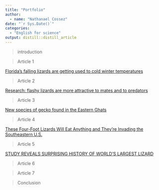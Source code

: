 ```yaml
---
title: "Portfolio"
author:
  - name: "Nathanael Cossez"
date: "`r Sys.Date()`"
categories:
  - "English for science"
output: distill::distill_article
---
```


>introduction

>Article 1

[Florida’s falling lizards are getting used to cold winter temperatures](https://191903.github.io/nathanael_blog/posts/2020-10-25-article-1/)

>Article 2

[Research: flashy lizards are more attractive to mates and to predators](https://191903.github.io/nathanael_blog/posts/2020-12-07-article-2/)

>Article 3

[New species of gecko found in the Eastern Ghats](https://191903.github.io/nathanael_blog/posts/2020-12-07-article-3/)

>Article 4

[These Four-Foot Lizards Will Eat Anything and They’re Invading the Southeastern U.S.](https://191903.github.io/nathanael_blog/posts/2020-12-07-article-4/)

>Article 5

[STUDY REVEALS SURPRISING HISTORY OF WORLD’S LARGEST LIZARD](https://191903.github.io/nathanael_blog/posts/202-03-06-article-5/)

>Article 6

>Article 7

>Conclusion
